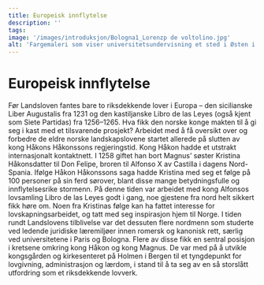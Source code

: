 ```yaml
---
title: Europeisk innflytelse
description: ''
tags:
image: '/images/introduksjon/Bologna1_Lorenzp de voltolino.jpg'
alt: 'Fargemaleri som viser universitetsundervisning et sted i Østen i løpet av middelalderen.'
---
```




# Europeisk innflytelse

<Container stil="initial side">
    Før Landsloven fantes bare to riksdekkende lover i Europa – den sicilianske Liber Augustalis fra 1231 og den kastiljanske Libro de las Leyes (også kjent som Siete Partidas) fra 1256–1265. Hva fikk den norske konge makten til å gi seg i kast med et tilsvarende prosjekt? Arbeidet med å få oversikt over og forbedre de eldre norske landskapslovene startet allerede på slutten av kong Håkons Håkonssons regjeringstid. Kong Håkon hadde et utstrakt internasjonalt kontaktnett. I 1258 giftet han bort Magnus’ søster Kristina Håkonsdatter til Don Felipe, broren til Alfonso X av Castilla i dagens Nord-Spania. Ifølge Håkon Håkonssons saga hadde Kristina med seg et følge på 100 personer på sin ferd sørover, blant disse mange betydningsfulle og innflytelsesrike stormenn. På denne tiden var arbeidet med kong Alfonsos lovsamling Libro de las Leyes godt i gang, noe gjestene fra nord helt sikkert fikk høre om. Noen fra Kristinas følge kan ha fattet interesse for lovskapningsarbeidet, og tatt med seg inspirasjon hjem til Norge. I tiden rundt Landslovens tilblivelse var det dessuten flere nordmenn som studerte ved ledende juridiske læremiljøer innen romersk og kanonisk rett, særlig ved universitetene i Paris og Bologna. Flere av disse fikk en sentral posisjon i kretsene omkring kong Håkon og kong Magnus. De var med på å utvikle kongsgården og kirkesenteret på Holmen i Bergen til et tyngdepunkt for lovgivning, administrasjon og lærdom, i stand til å ta seg av en så storslått utfordring som et riksdekkende lovverk.
</Container>

<Work id="ubb-ms-0791-b" />
<Spacer height={170}/>
